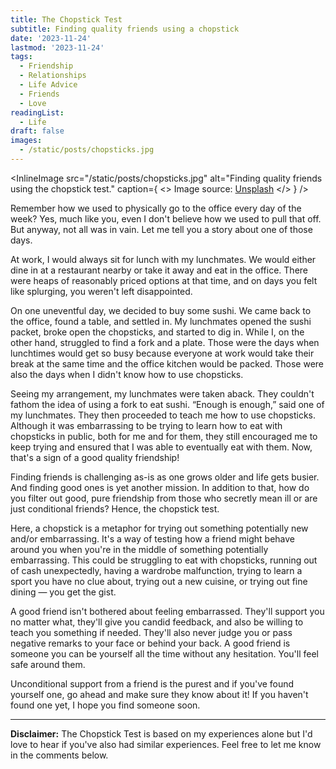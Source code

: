 ```yaml
---
title: The Chopstick Test
subtitle: Finding quality friends using a chopstick
date: '2023-11-24'
lastmod: '2023-11-24'
tags:
  - Friendship
  - Relationships
  - Life Advice
  - Friends
  - Love
readingList:
  - Life
draft: false
images:
  - /static/posts/chopsticks.jpg
---
```


<InlineImage
  src="/static/posts/chopsticks.jpg"
  alt="Finding quality friends using the chopstick test."
  caption={
    <>
      Image source: <a href="https://unsplash.com/photos/esCRvuR7Tnk">Unsplash</a>
    </>
  }
/>

Remember how we used to physically go to the office every day of the week? Yes, much like you, even I don't believe how we used to pull that off. But anyway, not all was in vain. Let me tell you a story about one of those days.

At work, I would always sit for lunch with my lunchmates. We would either dine in at a restaurant nearby or take it away and eat in the office. There were heaps of reasonably priced options at that time, and on days you felt like splurging, you weren't left disappointed.

On one uneventful day, we decided to buy some sushi. We came back to the office, found a table, and settled in. My lunchmates opened the sushi packet, broke open the chopsticks, and started to dig in. While I, on the other hand, struggled to find a fork and a plate. Those were the days when lunchtimes would get so busy because everyone at work would take their break at the same time and the office kitchen would be packed. Those were also the days when I didn't know how to use chopsticks.

Seeing my arrangement, my lunchmates were taken aback. They couldn't fathom the idea of using a fork to eat sushi. “Enough is enough,” said one of my lunchmates. They then proceeded to teach me how to use chopsticks. Although it was embarrassing to be trying to learn how to eat with chopsticks in public, both for me and for them, they still encouraged me to keep trying and ensured that I was able to eventually eat with them. Now, that's a sign of a good quality friendship!

Finding friends is challenging as-is as one grows older and life gets busier. And finding good ones is yet another mission. In addition to that, how do you filter out good, pure friendship from those who secretly mean ill or are just conditional friends? Hence, the chopstick test.

Here, a chopstick is a metaphor for trying out something potentially new and/or embarrassing. It's a way of testing how a friend might behave around you when you're in the middle of something potentially embarrassing. This could be struggling to eat with chopsticks, running out of cash unexpectedly, having a wardrobe malfunction, trying to learn a sport you have no clue about, trying out a new cuisine, or trying out fine dining — you get the gist.

A good friend isn't bothered about feeling embarrassed. They'll support you no matter what, they'll give you candid feedback, and also be willing to teach you something if needed. They'll also never judge you or pass negative remarks to your face or behind your back. A good friend is someone you can be yourself all the time without any hesitation. You'll feel safe around them.

Unconditional support from a friend is the purest and if you've found yourself one, go ahead and make sure they know about it! If you haven't found one yet, I hope you find someone soon.

<hr />

**Disclaimer:** The Chopstick Test is based on my experiences alone but I'd love to hear if you've also had similar experiences. Feel free to let me know in the comments below.
